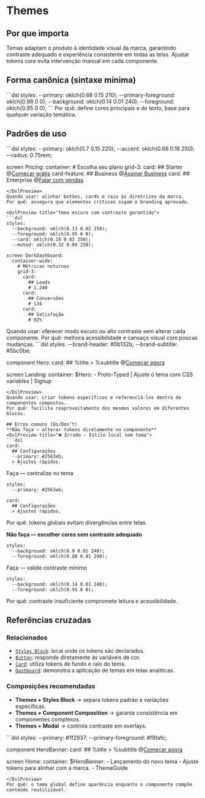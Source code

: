 # Themes
## Por que importa
Temas adaptam o produto à identidade visual da marca, garantindo contraste adequado e experiência consistente em todas as telas. Ajustar tokens core evita intervenção manual em cada componente.

## Forma canônica (sintaxe mínima)
<DslPreview title="Tema customizado no bloco de estilos">
```dsl
styles:
  --primary: oklch(0.68 0.15 210);
  --primary-foreground: oklch(0.98 0 0);
  --background: oklch(0.14 0.01 240);
  --foreground: oklch(0.95 0 0);
```
</DslPreview>
Por quê: define cores principais e de texto, base para qualquer variação temática.

## Padrões de uso
<DslPreview title="Paleta da marca aplicada a planos de assinatura">
```dsl
styles:
  --primary: oklch(0.7 0.15 220);
  --accent: oklch(0.68 0.18 250);
  --radius: 0.75rem;

screen Pricing:
  container:
    # Escolha seu plano
    grid-3:
      card:
        ## Starter
        @[Começar grátis](Signup)
      card-feature:
        ## Business
        @[Assinar Business](upgrade)
      card:
        ## Enterprise
        @[Falar com vendas](contact)
```
</DslPreview>
Quando usar: alinhar botões, cards e raio às diretrizes da marca.
Por quê: assegura que elementos críticos sigam o branding aprovado.

<DslPreview title="Tema escuro com contraste garantido">
```dsl
styles:
  --background: oklch(0.13 0.02 250);
  --foreground: oklch(0.95 0 0);
  --card: oklch(0.18 0.03 250);
  --muted: oklch(0.32 0.04 250);

screen DarkDashboard:
  container-wide:
    # Métricas noturnas
    grid-3:
      card:
        ## Leads
        # 1.240
      card:
        ## Conversões
        # 134
      card:
        ## Satisfação
        # 92%
```
</DslPreview>
Quando usar: oferecer modo escuro ou alto contraste sem alterar cada componente.
Por quê: melhora acessibilidade e cansaço visual com poucas mudanças.

<DslPreview title="Tokens customizados combinados com componentes">
```dsl
styles:
  --brand-header: #0b132b;
  --brand-subtitle: #5bc0be;

component Hero:
  card:
    ## %title
    > %subtitle
    @[Começar agora](%destination)

screen Landing:
  container:
    $Hero:
      - Proto-Typed | Ajuste o tema com CSS variables | Signup
```
</DslPreview>
Quando usar: criar tokens específicos e referenciá-los dentro de componentes compostos.
Por quê: facilita reaproveitamento dos mesmos valores em diferentes blocos.

## Erros comuns (Do/Don’t)
**Não faça — alterar tokens diretamente no componente**
<DslPreview title="❌ Errado — Estilo local sem tema">
```dsl
card:
  ## Configurações
  --primary: #2563eb;
  > Ajustes rápidos.
```
</DslPreview>

Faça — centralize no tema
<DslPreview title="✅ Correto — Token global aplicado">
```dsl
styles:
  --primary: #2563eb;

card:
  ## Configurações
  > Ajustes rápidos.
```
</DslPreview>
Por quê: tokens globais evitam divergências entre telas.

**Não faça — escolher cores sem contraste adequado**
<DslPreview title="❌ Errado — Baixo contraste">
```dsl
styles:
  --background: oklch(0.9 0.01 240);
  --foreground: oklch(0.88 0.01 240);
```
</DslPreview>

Faça — valide contraste mínimo
<DslPreview title="✅ Correto — Contraste forte">
```dsl
styles:
  --background: oklch(0.14 0.01 240);
  --foreground: oklch(0.95 0 0);
```
</DslPreview>
Por quê: contraste insuficiente compromete leitura e acessibilidade.

## Referências cruzadas

### Relacionados
- [`Styles Block`](./styles-block): local onde os tokens são declarados.
- [`Button`](./button): responde diretamente às variáveis de cor.
- [`Card`](./card): utiliza tokens de fundo e raio do tema.
- [`Dashboard`](./dashboard): demonstra a aplicação de temas em telas analíticas.

### Composições recomendadas
- **Themes + Styles Block** → separa tokens padrão e variações específicas.
- **Themes + Component Composition** → garante consistência em componentes complexos.
- **Themes + Modal** → controla contraste em overlays.

<DslPreview title="Tema aplicado junto com componente composto">
```dsl
styles:
  --primary: #1f2937;
  --primary-foreground: #f8fafc;

component HeroBanner:
  card:
    ## %title
    > %subtitle
    @[Começar agora](%action)

screen Home:
  container:
    $HeroBanner:
      - Lançamento do novo tema
      - Ajuste tokens para alinhar com a marca.
      - ThemeGuide
```
</DslPreview>
Por quê: o tema global define aparência enquanto o componente compõe conteúdo reutilizável.
